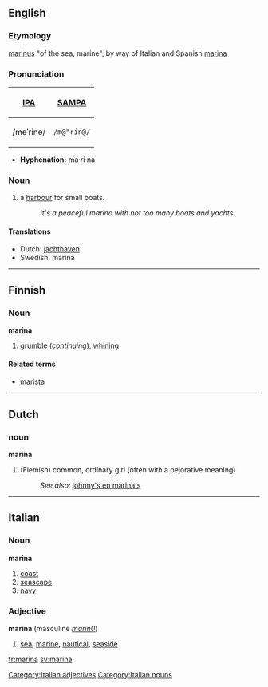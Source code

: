 ==English==
===Etymology===
{{L.}} [[marinus]] "of the sea, marine", by way of Italian and Spanish [[marina#Italian|marina]]

===Pronunciation===
{| border=1 cellpadding=5
! [[w:International Phonetic Alphabet|IPA]] !! [[w:SAMPA|SAMPA]]
|-
| /məˈrinə/ || <tt>/m@"rin@/</tt>
|}

*'''Hyphenation:''' ma·ri·na

===Noun===
# a [[harbour]] for small boats.
#:''It's a peaceful marina with not too many boats and yachts''.

====Translations====
*Dutch: [[jachthaven]]
*Swedish: marina

----
==Finnish==
===Noun===
'''marina'''

# [[grumble]] (''continuing''), [[whining]]

====Related terms====
*[[marista]]

----
==Dutch==
===noun===
'''marina''' {{f}}

#(Flemish) common, ordinary girl (often with a pejorative meaning)
#:''See also:'' [[johnny's en marina's]]

----
==Italian==
===Noun===
'''marina''' {{f}}
# [[coast]]
# [[seascape]]
# [[navy]]

===Adjective===
'''marina''' {{f}}  (masculine ''[[marin0]]'')
# [[sea]], [[marine]], [[nautical]], [[seaside]]
[[Category:Italian adjectives]]
[[Category:Italian nouns]]

[[fr:marina]]
[[sv:marina]]